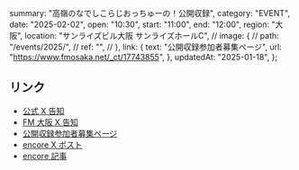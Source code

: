   summary: "高嶺のなでしこらじおっちゅーの！公開収録",
  category: "EVENT",
  date: "2025-02-02",
  open: "10:30",
  start: "11:00",
  end: "12:00",
  region: "大阪",
  location: "サンライズビル大阪 サンライズホールC",
  // image: {
  //   path: "/events/2025/",
  //   ref: "",
  // },
  link: {
    text: "公開収録参加者募集ページ",
    url: "https://www.fmosaka.net/_ct/17743855",
  },
  updatedAt: "2025-01-18",
};

## リンク

- [公式 X 告知](https://x.com/takanenofficial/status/1880593772591059450)
- [FM 大阪 X 告知](https://x.com/fmosaka851/status/1880563282131448141)
- [公開収録参加者募集ページ](https://www.fmosaka.net/_ct/17743855)
- [encore X ポスト](https://x.com/encore_inf/status/1862453955722084376)
- [encore 記事](https://e.usen.com/news/news-release/-x-3d.html)
